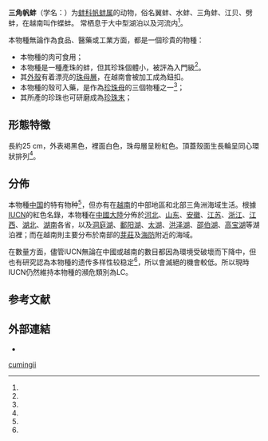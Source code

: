 {{Speciesbox
| status = LC
| status_system = iucn3.1
| status_ref ={{r|IUCN_166247|v3}}
| taxon = Hyriopsis cumingii
| authority = (Lea, 1852)<ref name="ITIS_984092" />
| synonyms =
*''Hyriopsis goliath'' <small>(Rolle, 1904)</small>
*''[[Hyriopsis|Sinohyriopsis]] cumingii'' <small>(Lea, 1852)</small><ref name="v2" />
*''[[Unio|Unio]] cumingii'' <small>Lea, 1852</small>
}}

'''三角帆蚌'''（学名：{{lang|la|''Hyriopsis cumingii''}}）为[[蚌科|蚌科]][[帆蚌属|帆蚌属]]{{r |ITIS_984092 |EOL_4751146 |vncreatures}}的动物，俗名翼蚌、水蚌、三角蚌、江贝、劈蚌，在越南叫作蝶蚌。
常栖息于大中型湖泊以及河流内<ref name='id11268'/>。

本物種無論作為食品、醫藥或工業方面，都是一個珍貴的物種：
* 本物種的肉可食用；
* 本物種是一種產珠的蚌，但其珍珠個體小，被評為入門級<ref name="ASSP" />。
* 其[[外殼_(軟體動物)|外殼]]有着漂亮的[[珠母層|珠母層]]，在越南會被加工成為鈕扣。
* 本物種的殼可入藥，是作為[[珍珠母#中藥材|珍珠母]]的三個物種之一<ref name="hkbu" />；
* 其所產的珍珠也可研磨成為[[珍珠末|珍珠末]]；

==形態特徵==
長約25 cm，外表褐黑色，裡面白色，珠母層呈粉紅色。頂蓋殼面生長輪呈同心環狀排列<ref name="hkbu" />。

==分佈==
本物種[[中国|中国]]的特有物种<ref name='id11268'/>，但亦有在[[越南|越南]]的中部地區和北部三角洲海域生活{{r|IUCN_166247|v1}}。根據[[IUCN|IUCN]]的紅色名錄，本物種在[[中國大陸|中國大陸]]分佈於[[河北|河北]]、[[山东|山东]]、[[安徽|安徽]]、[[江苏|江苏]]、[[浙江|浙江]]、[[江西|江西]]、[[湖北|湖北]]、[[湖南|湖南]]各省{{r|id11268|IUCN_166247 |Liu1979}}，以及[[洞庭湖|洞庭湖]]、[[鄱阳湖|鄱阳湖]]、[[太湖|太湖]]、[[洪泽湖|洪泽湖]]、[[邵伯湖|邵伯湖]]、[[高宝湖|高宝湖]]等湖泊裡{{r|id11268 |IUCN_166247}}；而在越南則主要分布於南部的[[芽莊|芽莊]]及[[海防|海防]]附近的海域{{r |IUCN_166247}}。

在數量方面，儘管IUCN無論在中國或越南的數目都因為環境受破壞而下降中{{r |IUCN_166247}}，但也有研究認為本物種的遗传多样性较稳定<ref name=cnki />，所以會滅絕的機會較低。所以現時IUCN仍然維持本物種的瀕危類別為LC{{r |IUCN_166247}}。

== 参考文献 ==
{{reflist|refs=
<ref name="ASSP">{{cite web |url=http://www.australiansouthseapearls.com/zh_TW/universe#key-pearl-types |title=珍珠小传：珍珠的種類 |work=澳洲南洋珍珠 |access-date=2017-01-26 |archive-date=2019-07-29 |archive-url=https://web.archive.org/web/20190729023240/http://www.australiansouthseapearls.com/zh_TW/universe#key-pearl-types |dead-url=no }}</ref>
<ref name=cnki>{{cite journal |url=http://wap.cnki.net/lunwen-1012290873.html |title=中国蚌科动物的分子系统进化及遗传多样性研究 |author=欧阳解秀 |accessdate=2015-04-09 |language=zh-hans |journal=南昌大学博士论文 |publisher=[[南昌大学|南昌大学]] |archive-url=https://web.archive.org/web/20170202042005/http://wap.cnki.net/lunwen-1012290873.html |archive-date=2017-02-02 |dead-url=yes }}</ref>
<ref name="hkbu">{{cite web 
 |url=http://libproject.hkbu.edu.hk/was40/detail?channelid=47953&searchword=pid=B00397 
 |title=珍珠母 Zhenzhumu 
 |work=中藥材圖像數據庫 (香港浸會大學中醫藥學院) 
 |accessdate=2013-05-15 
 |archive-date=2016-03-04 
 |archive-url=https://web.archive.org/web/20160304100138/http://libproject.hkbu.edu.hk/was40/detail?channelid=47953&searchword=pid=B00397 
 |dead-url=no 
 }}</ref>
<ref name='id11268'>{{cite web| url =http://www.bioinfo.cn/db05/BjdwSpecies.php?action=view&id=11268| title =三角帆蚌| work =《中国动物物种编目数据库》| publisher =中国科学院微生物研究所| author =中国科学院动物研究所| accessdate =2009-04-28| deadurl =yes| archiveurl =https://web.archive.org/web/20160305025531/http://www.bioinfo.cn/db05/BjdwSpecies.php?action=view&id=11268| archivedate =2016-03-05}}</ref>
<ref name="ITIS_984092">{{ITIS |id=984092 |taxon=''Hyriopsis cumingii'' (Lea, 1852) | author = ITIS |accesdate=2015-11-04 }}</ref>
<ref name="IUCN_166247">{{IUCN |assessors=Budha P.B. |year=2013 |id=166247 |title=Hyriopsis cumingii |version=2013|accessdate=2015-11-04 }}</ref>
<ref name="EOL_4751146">{{eol |4751146|''Hyriopsis cumingii''|2015-11-04 }}</ref>
<ref name="Liu1979">{{cite book
 |last1=Liu   |first1=Y. |authorlink1=劉永_(生物學家)
 |last2=Zhang |first2=W.
 |last3=Wang  |first3=Y
 |last4=Wang  |first4=E. 
 |year=1979
 |title=Economic fauna of China - Freshwater Mollusca
 |publisher=Science Press |location=[[北京|Beijing]] ([[中国|中国]]) }}</ref>
<ref name="vncreatures">{{cite web
 | url = http://www.vncreatures.net/chitiet.php?page=3&loai=1&ID=5779
 | title = Welcome to Viet Nam Creatures Website
 | date = 2015-11-04
 | language = vi
 | access-date = 2017-01-26
 | archive-date = 2018-08-31
 | archive-url = https://web.archive.org/web/20180831105520/http://www.vncreatures.net/chitiet.php?page=3&loai=1&ID=5779
 | dead-url = no
 }}</ref>
<ref name="v1">{{cite book
 |last1=Đặng |first1=Thanh Ngọc
 |last2=Trần |first2=Bái Thái
 |last3=Phạm |first3=Văn Miên
 |year=1980
 |title=''Ðịnh loại động vật không xương sống nước ngọt Bắc Việt Nam''
 |trans_title=北越淡水生無脊椎動物分類
 |location=[[河內|Ha Noi]]
 |publisher={{link-vi|科學和技術發佈社|Nhà xuất bản Khoa học và Kỹ thuật}}
 |language=vi }}</ref>
<ref name="v2">{{cite journal
 |last1=Phạm   |first1=Văn Phúc
 |last2=Phạm   |first2=Quốc Việt
 |last3=Nguyễn |first3=Minh Hoàng
 |last4=Nguyễn |first4=Thanh Tâm
 |last5=Phan   |first5=Kim Ngọc
 |year=2011
 |title=Research on ''in vitro'' culture and inducing nacre crystal formation of freshwater pearl mussel mantle epithelial cell ''Sinohyriopsis cumingii''
 |journal=''International Journal of Fisheries and Aquaculture''
 |volume=3 |issue=6 |pages=104-112
 |language=en }}</ref>
<ref name="v3">{{cite news
 |authors=Bộ NN & PTNT Việt Nam
 |title=''Danh mục các loài thủy sinh quý hiếm có nguy cơ tuyệt chủng ở Việt Nam cần được bảo vệ, phục hồi và phát triển''
 |trans_title=越南有滅絕危險的珍稀水生物種名單：保護、恢復和發展
 |publisher=Ban hành kèm theo Quyết định số 82/2008/QĐ-BNN 
 |date=2008-07-27 |language=vi }}</ref>
}}

==外部連結==
*{{Wikispecies-inline|Hyriopsis cumingii}}
{{Taxonbar|from=Q24957639}}

[[Category:帆蚌属|cumingii]]